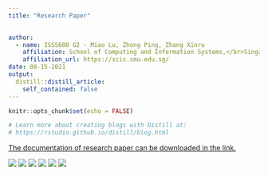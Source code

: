 ```yaml
---
title: "Research Paper"

  
author:
  - name: ISSS608 G2 - Miao Lu, Zhong Ping, Zhang Xinru
    affiliation: School of Computing and Information Systems,</br>Singapore Management University
    affiliation_url: https://scis.smu.edu.sg/
date: 08-15-2021
output:
  distill::distill_article:
    self_contained: false
---
```


```r
knitr::opts_chunk$set(echo = FALSE)

# Learn more about creating blogs with Distill at:
# https://rstudio.github.io/distill/blog.html

```

[The documentation of research paper can be downloaded in the link.](VApaper.pdf)

![](paper_img/r1.jpg)
![](paper_img/r2.jpg)
![](paper_img/r3.jpg)
![](paper_img/r4.jpg)
![](paper_img/r5.jpg)
![](paper_img/r6.jpg)